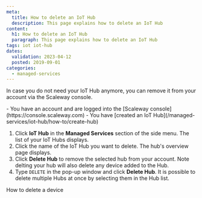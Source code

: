 ```yaml
---
meta:
  title: How to delete an IoT Hub
  description: This page explains how to delete an IoT Hub
content:
  h1: How to delete an IoT Hub
  paragraph: This page explains how to delete an IoT Hub
tags: iot iot-hub
dates:
  validation: 2023-04-12
  posted: 2019-09-01
categories:
  - managed-services
---
```


In case you do not need your IoT Hub anymore, you can remove it from your account via the Scaleway console. 

<Macro id="iam-requirements" />

<Message type="requirement">
  - You have an account and are logged into the [Scaleway console](https://console.scaleway.com)
  - You have [created an IoT Hub](/managed-services/iot-hub/how-to/create-hub)
</Message>

1. Click **IoT Hub** in the **Managed Services** section of the side menu. The list of your IoT Hubs displays.
2. Click the name of the IoT Hub you want to delete. The hub's overview page displays. 
3. Click **Delete Hub** to remove the selected hub from your account.
    <Lightbox src="scaleway-iothub_delete.webp" alt="" />
    <Message type="important">
      Note delting your hub will also delete any device added to the Hub.
    </Message>
4. Type `DELETE` in the pop-up window and click **Delete Hub**.
    <Message type="tip">
      It is possible to delete multiple Hubs at once by selecting them in the Hub list.
    </Message>


<Navigation title="See Also">
  <PreviousButton to="/managed-services/iot-hub/how-to/delete-device/">How to delete a device</PreviousButton>
</Navigation>
